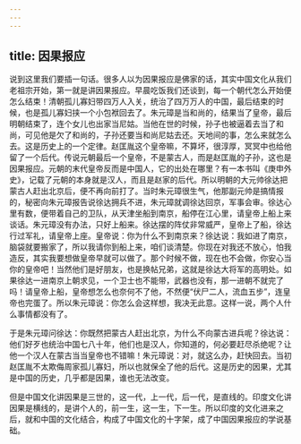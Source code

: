 ```yaml
---
---
---
```

title: 因果报应
---




说到这里我们要插一句话。很多人以为因果报应是佛家的话，其实中国文化从我们老祖宗开始，第一就是讲因果报应。早晨吃饭我们还谈到，每一个朝代怎么开始便怎么结束！清朝孤儿寡妇带四万人入关，统治了四万万人的中国，最后结束的时候，也是孤儿寡妇挟一个小包袱回去了。朱元璋是当和尚的，结果当了皇帝，最后明朝结束了，连个女儿也出家当尼姑。当他在世的时候，孙子也被逼着去当了和尚，可见他是欠了和尚的，子孙还要当和尚尼姑去还。天地间的事，怎么来就怎么去。这是历史上的一个定律。赵匡胤这个皇帝嘛，不算坏，很淳厚，冥冥中也给他留了一个后代。传说元朝最后一个皇帝，不是蒙古人，而是赵匡胤的子孙，这也是因果报应。元朝的末代皇帝反而是中国人，它的出处在哪里？有一本书叫《庚申外史》，记载了元朝的本身就是汉人，而且是赵家的后代。所以明朝的大元帅徐达把蒙古人赶出北京后，便不再向前打了。当时朱元璋很生气，他那副元帅是搞情报的，秘密向朱元璋报告说徐达拥兵不进，朱元璋就调徐达回京，军事会审。徐达心里有数，便带着自己的卫队，从天津坐船到南京，船停在江心里，请皇帝上船上来谈话。朱元璋没有办法，只好上船来。徐达摆的阵仗非常威严，皇帝上了船，徐达行过军礼，请皇帝上座。皇帝说：你为什么不到南京来？徐达说：我如进了南京，脑袋就要搬家了，所以我请你到船上来，咱们谈清楚。你现在对我还不放心，怕我造反，其实我要想做皇帝早就可以做了。那个时候不做，现在也不会做，你安心当你的皇帝吧！当然他们是好朋友，也是换帖兄弟，这就是徐达大将军的高明处。如果徐达一进南京上朝求见，一个卫士也不能带，武器也没有，那一进朝不就完了吗！请皇帝上船，皇帝想怎么也奈何不了他，不然便“伏尸二人，流血五步”，连皇帝也完蛋了。所以朱元璋说：你怎么会这样想，我决无此意。这样一说，两个人什么事情都没有了。

于是朱元璋问徐达：你既然把蒙古人赶出北京，为什么不向蒙古进兵呢？徐达说：他们好歹也统治中国七八十年，他们也是汉人，你知道的，何必要赶尽杀绝呢？让他一个汉人在蒙古当当皇帝也不错嘛！朱元璋说：对，就这么办，赶快回去。当初赵匡胤不太欺侮周家孤儿寡妇，所以也就保全了他的后代。这是历史的因果，尤其是中国的历史，几乎都是因果，谁也无法改变。

但是中国文化讲因果是三世的，这一代，上一代，后一代，是直线的。印度文化讲因果是横线的，是讲个人的，前一生，这一生，下一生。所以印度的文化进来之后，就和中国的文化结合，构成了中国文化的十字架，成了中国因果报应的学说基础。